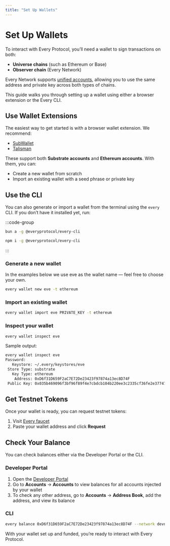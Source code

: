 ```yaml
---
title: "Set Up Wallets"
---
```


# Set Up Wallets

To interact with Every Protocol, you’ll need a wallet to sign transactions on both:
- **Universe chains** (such as Ethereum or Base)
- **Observer chain** (Every Network)

Every Network supports [unified accounts](/docs/network/accounts), allowing you to use the same address and private key across both types of chains.

This guide walks you through setting up a wallet using either a browser extension or the Every CLI.

## Use Wallet Extensions

The easiest way to get started is with a browser wallet extension. We recommend:

- [SubWallet](https://subwallet.app)
- [Talisman](https://talisman.xyz)

These support both **Substrate accounts** and **Ethereum accounts**. With them, you can:

- Create a new wallet from scratch
- Import an existing wallet with a seed phrase or private key

## Use the CLI

You can also generate or import a wallet from the terminal using the `every` CLI.
If you don’t have it installed yet, run:

:::code-group
```bash [bun]
bun a -g @everyprotocol/every-cli
```
```bash [npm]
npm i -g @everyprotocol/every-cli
```
:::

### Generate a new wallet

In the examples below we use eve as the wallet name — feel free to choose your own.

```bash
every wallet new eve -t ethereum
```

### Import an existing wallet

```bash
every wallet import eve PRIVATE_KEY -t ethereum
```

### Inspect your wallet

```bash
every wallet inspect eve
```

Sample output:

```bash
every wallet inspect eve
Password:
   Keystore: ~/.every/keystores/eve
 Store Type: substrate
   Key Type: ethereum
    Address: 0xD6f31D659F2aC7E72De23423f97874a13ec8D74F
 Public Key: 0x035b469096f3bf96f89f4e7cbdcb104b220ee3c2335cf36fe2e37747fc4c0b4c09
```

## Get Testnet Tokens

Once your wallet is ready, you can request testnet tokens:

1. Visit [Every faucet](https://faucet.every.fun)
2. Paste your wallet address and click **Request**

## Check Your Balance

You can check balances either via the Developer Portal or the CLI.

### Developer Portal

1.	Open the [Developer Portal](https://portal.every.fun)
2.	Go to **Accounts** → **Accounts** to view balances for all accounts injected by your wallet
3.	To check any other address, go to  **Accounts** → **Address Book**, add the address, and view its balance

### CLI

```bash
every balance 0xD6f31D659F2aC7E72De23423f97874a13ec8D74F --network devnet
```
With your wallet set up and funded, you’re ready to interact with Every Protocol.
